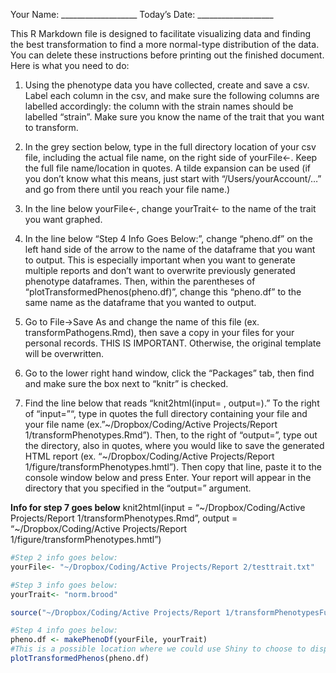 Your Name:
___________________
Today's Date:
___________________

This R Markdown file is designed to facilitate visualizing data and finding the best transformation to find a more normal-type
distribution of the data. You can delete these instructions before printing out the finished document. Here is what you need to do:

1. Using the phenotype data you have collected, create and save a csv. Label each column in the csv, and make sure the following columns are labelled accordingly: the column with the strain names should be labelled "strain". Make sure you know the name of the trait that you want to transform.

2. In the grey section below, type in the full directory location of your csv file, including the actual file name, on the right side of yourFile<-. Keep the full file name/location in quotes. A tilde expansion can be used (if you don't know what this means, just start with "/Users/yourAccount/..." and go from there until you reach your file name.)

3. In the line below yourFile<-, change yourTrait<- to the name of the trait you want graphed.

4. In the line below "Step 4 Info Goes Below:", change "pheno.df" on the left hand side of the arrow to the name of the dataframe that you want to output. This is especially important when you want to generate multiple reports and don't want to overwrite previously generated phenotype dataframes. Then, within the parentheses of "plotTransformedPhenos(pheno.df)", change this "pheno.df" to the same name as the dataframe that you wanted to output.

5. Go to File->Save As and change the name of this file (ex. transformPathogens.Rmd), then save a copy in your files for your personal records. THIS IS IMPORTANT. Otherwise, the original template will be overwritten.

6. Go to the lower right hand window, click the "Packages" tab, then find and make sure the box next to "knitr" is checked.

7. Find the line below that reads "knit2html(input= , output=)." To the right of "input="", type in quotes the full directory containing your file and your file name (ex. "~/Dropbox/Coding/Active Projects/Report 1/transformPhenotypes.Rmd"). Then, to the right of "output=", type out the directory, also in quotes, where you would like to save the generated HTML report (ex. "~/Dropbox/Coding/Active Projects/Report 1/figure/transformPhenotypes.hmtl"). Then copy that line, paste it to the console window below and press Enter. Your report will appear in the directory that you specified in the "output=" argument.

 **Info for step 7 goes below**
 knit2html(input = "~/Dropbox/Coding/Active Projects/Report 1/transformPhenotypes.Rmd", output = "~/Dropbox/Coding/Active Projects/Report 1/figure/transformPhenotypes.hmtl")
     

```r

#Step 2 info goes below:
yourFile<- "~/Dropbox/Coding/Active Projects/Report 2/testtrait.txt"

#Step 3 info goes below:
yourTrait<- "norm.brood"

source("~/Dropbox/Coding/Active Projects/Report 1/transformPhenotypesFunction.R")

#Step 4 info goes below:
pheno.df <- makePhenoDf(yourFile, yourTrait)
#This is a possible location where we could use Shiny to choose to display pheno.df if the user thinks there's something funky going on
plotTransformedPhenos(pheno.df)
```